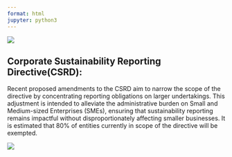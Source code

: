 ```yaml
---
format: html
jupyter: python3
---
```

![](propchangesheader.png){fig-align="center"}

## **Corporate Sustainability Reporting Directive(CSRD):** 
Recent proposed amendments to the CSRD aim to narrow the scope of the directive by concentrating reporting obligations on larger undertakings. This adjustment is intended to alleviate the administrative burden on Small and Medium-sized Enterprises (SMEs), ensuring that sustainability reporting remains impactful without disproportionately affecting smaller businesses. It is estimated that 80% of entities currently in scope of the directive will be exempted.

![](CSRDproposed.png){fig-align="center"}